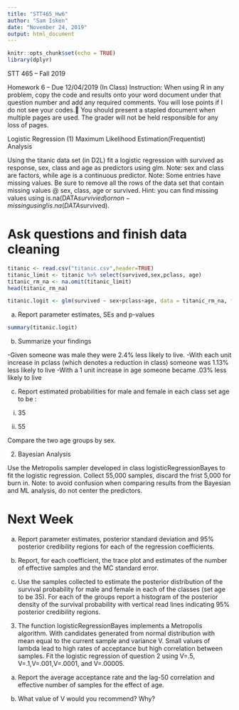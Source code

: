 ```yaml
---
title: "STT465_Hw6"
author: "Sam Isken"
date: "November 24, 2019"
output: html_document
---
```


```r
knitr::opts_chunk$set(echo = TRUE)
library(dplyr)
```

STT 465 – Fall 2019

Homework 6 – Due 12/04/2019 (In Class)
Instruction:
When using R in any problem, copy the code and results onto your word document under that question number and add any required comments. You will lose points if I do not see your codes. You should present a stapled document when multiple pages are used. The grader will not be held responsible for any loss of pages.

Logistic Regression
(1) Maximum Likelihood Estimation(Frequentist) Analysis

Using the titanic data set (in D2L) fit a logistic regression with survived as response, sex, class and age as predictors using glm. Note: sex and class are factors, while age is a continuous predictor. Note: Some entries have missing values. Be sure to remove all the rows of the data set that contain missing values @ sex, class, age or survived. Hint: you can find missing values using is.na(DATA$survivied) or non-missing using !is.na(DATA$survived).

# Ask questions and finish data cleaning

```r
titanic <- read.csv("titanic.csv",header=TRUE)
titanic_limit <- titanic %>% select(survived,sex,pclass, age)
titanic_rm_na <- na.omit(titanic_limit)
head(titanic_rm_na)
```

```r
titanic.logit <- glm(survived ~ sex+pclass+age, data = titanic_rm_na, family = "binomial")
```


a. Report parameter estimates, SEs and p-values

```r
summary(titanic.logit)
```

b. Summarize your findings

-Given someone was male they were 2.4% less likely to live. 
-With each unit increase in pclass (which denotes a reduction in class) someone was 1.13% less likely to live
-With a 1 unit increase in age someone became .03% less likely to live

c. Report estimated probabilities for male and female in each class set age to be :

(i) 35

(ii) 55

Compare the two age groups by sex.

(2) Bayesian Analysis

Use the Metropolis sampler developed in class logisticRegressionBayes to fit the logistic regression. Collect 55,000 samples, discard the frist 5,000 for burn in. Note: to avoid confusion when comparing results from the Bayesian and ML analysis, do
not center the predictors.

# Next Week

a. Report parameter estimates, posterior standard deviation and 95% posterior credibility regions for each of the regression coefficients.

b. Report, for each coefficient, the trace plot and estimates of the number of effective samples and the MC standard error.

c. Use the samples collected to estimate the posterior distribution of the survival probability for male and female in each of the classes (set age to be 35). For each of the groups report a histogram of the posterior density of the survival probability with vertical read lines indicating 95% posterior credibility regions.

(3) The function logisticRegressionBayes implements a Metropolis algorithm. With candidates generated from normal distribution with mean equal to the current sample and variance V. Small values of lambda lead to high rates of acceptance but high correlation between samples. Fit the logistic regression of question 2 using V=.5, V=.1,V=.001,V=.0001, and V=.00005.

(a) Report the average acceptance rate and the lag-50 correlation and effective number of samples for the effect of age.

(b) What value of V would you recommend? Why?